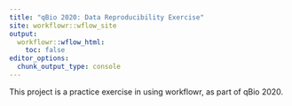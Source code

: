 ```yaml
---
title: "qBio 2020: Data Reproducibility Exercise"
site: workflowr::wflow_site
output:
  workflowr::wflow_html:
    toc: false
editor_options:
  chunk_output_type: console
---
```


This project is a practice exercise in using workflowr, as part of qBio 2020.
